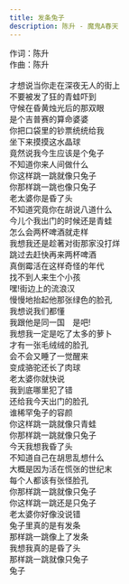 ```yaml
---
title: 发条兔子
description: 陈升 - 魔鬼A春天
---
```


作词：陈升<br />作曲：陈升<br /><br />才想说当你走在深夜无人的街上<br />不要被发了狂的青蛙吓到<br />守候在昏黄烛光后的那双眼<br />是个吉普赛的算命婆婆<br />你把口袋里的钞票统统给我<br />坐下来摸摸这水晶球<br />竟然说我今生应该是个兔子<br />不知道你来人间做什么<br />你这样跳一跳就像只兔子<br />你那样跳一跳也像只兔子<br />老太婆你是昏了头<br />不知道究竟你在胡说八道什么<br />今儿个我出门的时候还是青蛙<br />怎么会两杯啤酒就走样<br />我想我还是趁著对街那家没打烊<br />跳过去赶快再来两杯啤酒<br />真倒霉活在这样奇怪的年代<br />找不到人来生个小孩<br />嘿!街边上的流浪汉<br />慢慢地抬起他那张绿色的脸孔<br />我想说我们都懂<br />我跟他是同一国　是吧!<br />我想我一定是吃了太多的萝卜<br />才有一张毛绒绒的脸孔<br />会不会又睡了一觉醒来<br />变成骆驼还长了肉球<br />老太婆你就快说<br />我到底哪里犯了错<br />还给我今天出门的脸孔<br />谁稀罕兔子的容颜<br />你这样跳一跳就像只青蛙<br />你那样跳一跳就像只兔子<br />今天我想我昏了头<br />不知道自己在胡思乱想什么<br />大概是因为活在慌张的世纪末<br />每个人都该有张怪脸孔<br />你那样跳一跳就像只兔子<br />你这样跳一跳还是只兔子<br />老太婆你好像没说错<br />兔子里真的是有发条<br />那样跳一跳像上了发条<br />我想我真的是昏了头<br />那样跳一跳就像只兔子<br />兔子